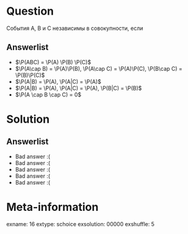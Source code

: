 Question
========
События A, B и C независимы в совокупности, если

 

Answerlist
----------
*  $\P(ABC) = \P(A) \P(B) \P(C)$
*  $\P(A\cap B) = \P(A)\P(B), \P(A\cap C) = \P(A)\P(C), \P(B\cap C) = \P(B)\P(C)$
*  $\P(A|B) = \P(A), \P(A|C) = \P(A)$
*  $\P(A|B) = \P(A), \P(A|C) = \P(A), \P(B|C) = \P(B)$
*  $\P(A \cap B \cap C) = 0$

Solution
========

Answerlist
----------
*  Bad answer :(
*  Bad answer :(
*  Bad answer :(
*  Bad answer :(
*  Bad answer :(

Meta-information
================
exname: 16
extype: schoice
exsolution: 00000
exshuffle: 5
